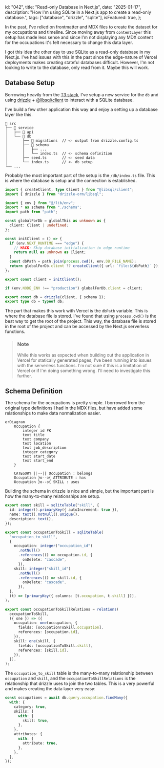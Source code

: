   id: "042",
  title: "Read-only Database in Next.js",
  date: "2025-01-17",
  description:
    "How I'm using SQLite in a Next.js app to create a read-only database.",
  tags: ["database", "drizzle", "sqlite"],
  isFeatured: true,
};

In the past, I've relied on frontmatter and MDX files to create the dataset for
my occupations and timeline. Since moving away from `contentLayer` this setup
has made less sense and since I'm not displaying any MDX content for the
occupations it's felt necessary to change this data layer.

I got this idea the other day to use SQLite as a read-only database in my
Next.js. I've had issues with this in the past since the edge-nature of Vercel
deployments makes creating stateful databases difficult. However, I'm not
looking to write to the database, only read from it. Maybe this will work.

## Database Setup

Borrowing heavily from the [T3 stack](https://create.t3.gg/), I've setup a new
service for the `db` and using [drizzle](https://orm.drizzle.team/) +
[@libsql/client](https://github.com/tursodatabase/libsql-client-ts) to interact
with a SQLite database.

I've build a few other application this way and enjoy a setting up a database
layer like this.

```text
📂 src
├── 📂 service
│   ├── 📁 api
│   └── 📁 db
│       ├── 📁 migrations  // <- output from drizzle.config.ts
│       ├── 📁 schema
│       │   ├── ...
│       │   └── index.ts  // <- schema definition
│       ├── seed.ts       // <- seed data
│       └── index.ts      // <- db setup
└── ...
```

Probably the most important part of the setup is the `/db/index.ts` file. This
is where the database is setup and the connection is established.

```typescript showLineNumbers {17} title="src/service/db/index.ts"
import { createClient, type Client } from "@libsql/client";
import { drizzle } from "drizzle-orm/libsql";

import { env } from "@/lib/env";
import * as schema from "./schema";
import path from "path";

const globalForDb = globalThis as unknown as {
  client: Client | undefined;
};

const initClient = () => {
  if (env.NEXT_RUNTIME === "edge") {
    // HACK: Skip database initialization in edge runtime
    return null as unknown as Client;
  }
  const dbPath = path.join(process.cwd(), env.DB_FILE_NAME);
  return globalForDb.client ?? createClient({ url: `file:${dbPath}` });
};

export const client = initClient();

if (env.NODE_ENV !== "production") globalForDb.client = client;

export const db = drizzle(client, { schema });
export type db = typeof db;
```

The part that makes this work with Vercel is the `dbPath` variable. This is
where the database file is stored. I've found that using `process.cwd()` is the
best way to get the root of the project. This way, the database file is stored
in the root of the project and can be accessed by the Next.js serverless
functions.

> ### Note
>
> While this works as expected when building out the application in Vercel for
> statically generated pages, I've been running into issues with the serverless
> functions. I'm not sure if this is a limitation of Vercel or if I'm doing
> something wrong. I'll need to investigate this further.

## Schema Definition

The schema for the occupations is pretty simple. I borrowed from the original
type definitions I had in the MDX files, but have added some relationships to
make data normalization easier.

```mermaid
erDiagram
    Occupation {
        integer id PK
        text title
        text company
        text location
        text job_description
        integer category
        text start_date
        text start_end
    }

    CATEGORY ||--|| Occupation : belongs
    Occupation }o--o{ ATTRIBUTE : has
    Occupation }o--o{ SKILL : uses
```

Building the schema in drizzle is nice and simple, but the important part is how
the many-to-many relationships are setup.

```typescript {2, 15-19, 31-34}
export const skill = sqliteTable("skill", {
  id: integer().primaryKey({ autoIncrement: true }),
  name: text().notNull().unique(),
  description: text(),
});

export const occupationToSkill = sqliteTable(
  "occupation_to_skill",
  {
    occupation: integer("occupation_id")
      .notNull()
      .references(() => occupation.id, {
        onDelete: "cascade",
      }),
    skill: integer("skill_id")
      .notNull()
      .references(() => skill.id, {
        onDelete: "cascade",
      }),
  },
  (t) => [primaryKey({ columns: [t.occupation, t.skill] })],
);

export const occupationToSkillRelations = relations(
  occupationToSkill,
  ({ one }) => ({
    occupation: one(occupation, {
      fields: [occupationToSkill.occupation],
      references: [occupation.id],
    }),
    skill: one(skill, {
      fields: [occupationToSkill.skill],
      references: [skill.id],
    }),
  }),
);
```

The `occupation_to_skill` table is the many-to-many relationship between
`occupation` and `skill`, and the `occupationToSkillRelations` is the
relationship that drizzle uses to join the two tables. This is a very powerful
and makes creating the data layer very easy:

```typescript {4-8}
const occupations = await db.query.occupation.findMany({
  with: {
    category: true,
    skills: {
      with: {
        skill: true,
      },
    },
    attributes: {
      with: {
        attribute: true,
      },
    },
  },
});
```
